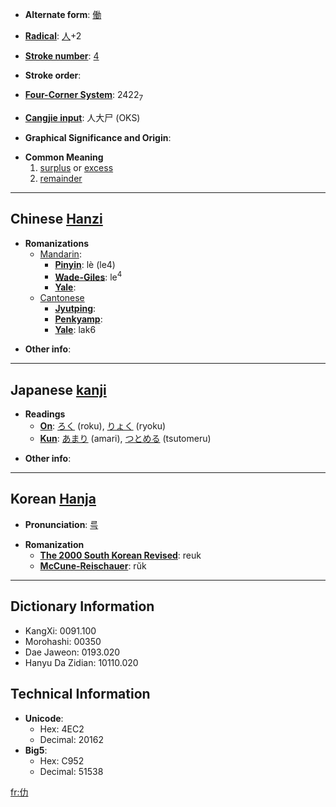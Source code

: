 * '''Alternate form''': [[働]]

* '''[[Wiktionary:Chinese radical index| Radical]]''': [[Wiktionary:Chinese radical index 人|人]]+2

* '''[[Wiktionary:Chinese total strokes index|Stroke number]]''': [[Wiktionary:Chinese total strokes index 4|4]]

* '''Stroke order''': 

* '''[[Wiktionary:Chinese four corner index|Four-Corner System]]''': 2422<sub>7</sub>

* '''[[Wiktionary:Chinese Cangjie index|Cangjie input]]''': 人大尸 (OKS)

* '''Graphical Significance and Origin''': 

* '''Common Meaning'''
*#[[surplus]] or [[excess]]
*# [[remainder]]

----

== Chinese [[Hanzi]] ==

* '''Romanizations'''
** [[Mandarin]]:
*** '''[[Pinyin]]''': lè (le4)
*** '''[[Wade-Giles]]''': le<sup>4</sup>
*** '''[[Yale]]''': 
**[[Cantonese]]
***'''[[Jyutping]]''':
***'''[[Penkyamp]]''': 
***'''[[Yale]]''': lak6

* '''Other info''': 

----

== Japanese [[kanji]] ==

* '''Readings'''
** '''[[On]]''': [[ろく]] (roku), [[りょく]] (ryoku)
** '''[[Kun]]''': [[あまり]] (amari), [[つとめる]] (tsutomeru)

* '''Other info''':  

----

== Korean [[Hanja]] ==

* '''Pronunciation''': [[륵]]

* '''Romanization'''
** '''[[The 2000 South Korean Revised Romanization|The 2000 South Korean Revised]]''': reuk
** '''[[McCune-Reischauer]]''': rŭk

----

== Dictionary Information ==

* KangXi: 0091.100
* Morohashi: 00350
* Dae Jaweon: 0193.020
* Hanyu Da Zidian: 10110.020

== Technical Information ==

* '''Unicode''':
** Hex: 4EC2
** Decimal: 20162
* '''Big5''':
** Hex: C952
** Decimal: 51538

[[fr:仂]]